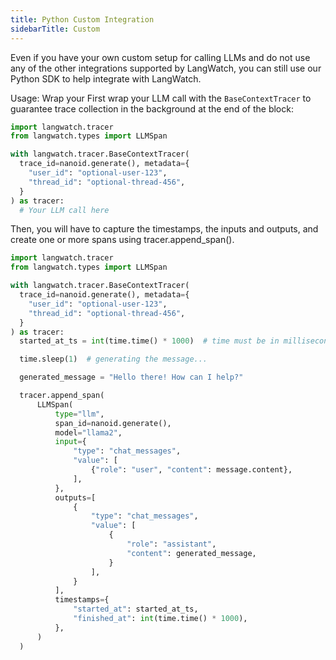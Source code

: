```yaml
---
title: Python Custom Integration
sidebarTitle: Custom
---
```


Even if you have your own custom setup for calling LLMs and do not use any of the other integrations supported by LangWatch, you can still use our Python SDK to help integrate with LangWatch.


<Prerequisites />

Usage:
Wrap your First wrap your LLM call with the `BaseContextTracer` to guarantee trace collection in the background at the end of the block:

```python
import langwatch.tracer
from langwatch.types import LLMSpan

with langwatch.tracer.BaseContextTracer(
  trace_id=nanoid.generate(), metadata={
    "user_id": "optional-user-123",
    "thread_id": "optional-thread-456",
  }
) as tracer:
  # Your LLM call here
```

Then, you will have to capture the timestamps, the inputs and outputs, and create one or more spans using tracer.append_span().

```python
import langwatch.tracer
from langwatch.types import LLMSpan

with langwatch.tracer.BaseContextTracer(
  trace_id=nanoid.generate(), metadata={
    "user_id": "optional-user-123",
    "thread_id": "optional-thread-456",
  }
) as tracer:
  started_at_ts = int(time.time() * 1000)  # time must be in milliseconds

  time.sleep(1)  # generating the message...

  generated_message = "Hello there! How can I help?"

  tracer.append_span(
      LLMSpan(
          type="llm",
          span_id=nanoid.generate(),
          model="llama2",
          input={
              "type": "chat_messages",
              "value": [
                  {"role": "user", "content": message.content},
              ],
          },
          outputs=[
              {
                  "type": "chat_messages",
                  "value": [
                      {
                          "role": "assistant",
                          "content": generated_message,
                      }
                  ],
              }
          ],
          timestamps={
              "started_at": started_at_ts,
              "finished_at": int(time.time() * 1000),
          },
      )
  )
```


<Metadata />
